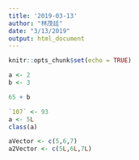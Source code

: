 ```yaml
---
title: '2019-03-13'
author: "林茂廷"
date: "3/13/2019"
output: html_document
---
```


```r
knitr::opts_chunk$set(echo = TRUE)
```

```r
a <- 2
b <- 3

```


```r
65 + b

`107` <- 93
a <- 5L
class(a)

```

```r
aVector <- c(5,6,7)
a2Vector <- c(5L,6L,7L)
```


